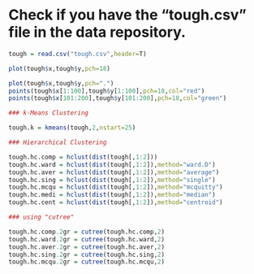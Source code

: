 
# Check if you have the "tough.csv" file in the data repository.


```r

tough = read.csv("tough.csv",header=T)

plot(tough$x,tough$y,pch=18)

plot(tough$x,tough$y,pch=".")
points(tough$x[1:100],tough$y[1:100],pch=18,col="red")
points(tough$x[101:200],tough$y[101:200],pch=18,col="green")

```


```r
### k-Means Clustering

tough.k = kmeans(tough,2,nstart=25)
```


```r
### Hierarchical Clustering

tough.hc.comp = hclust(dist(tough[,1:2]))
tough.hc.ward = hclust(dist(tough[,1:2]),method="ward.D")
tough.hc.aver = hclust(dist(tough[,1:2]),method="average")
tough.hc.sing = hclust(dist(tough[,1:2]),method="single")
tough.hc.mcqu = hclust(dist(tough[,1:2]),method="mcquitty")
tough.hc.medi = hclust(dist(tough[,1:2]),method="median")
tough.hc.cent = hclust(dist(tough[,1:2]),method="centroid")
```


```r
### using "cutree"

tough.hc.comp.2gr = cutree(tough.hc.comp,2)
tough.hc.ward.2gr = cutree(tough.hc.ward,2)
tough.hc.aver.2gr = cutree(tough.hc.aver,2)
tough.hc.sing.2gr = cutree(tough.hc.sing,2)
tough.hc.mcqu.2gr = cutree(tough.hc.mcqu,2)
```

